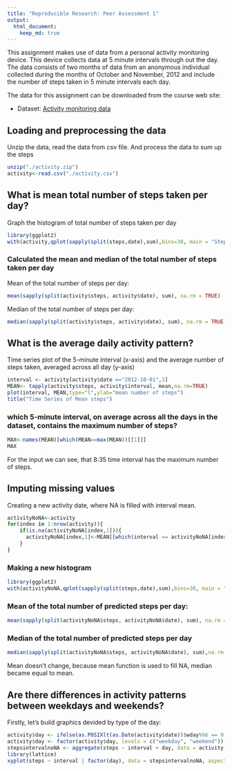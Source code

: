 ```yaml
---
title: "Reproducible Research: Peer Assessment 1"
output: 
  html_document:
    keep_md: true
---
```

This assignment makes use of data from a personal activity monitoring device. This device collects data at 5 minute intervals through out the day. The data consists of two months of data from an anonymous individual collected during the months of October and November, 2012 and include the number of steps taken in 5 minute intervals each day.

The data for this assignment can be downloaded from the course web site:

* Dataset: [Activity monitoring data](https://d396qusza40orc.cloudfront.net/repdata%2Fdata%2Factivity.zip)

## Loading and preprocessing the data

Unzip the data, read the data from csv file. And process the data to sum up the steps

```r
unzip("./activity.zip")
activity<-read.csv("./activity.csv")
```


## What is mean total number of steps taken per day?

Graph the histogram of total number of steps taken per day

```r
library(ggplot2)
with(activity,qplot(sapply(split(steps,date),sum),bins=30, main = "Steps taken per day", xlab="Sum of the steps",ylab="Frequency"))
```

### Calculated the mean and median of the total number of steps taken per day

Mean of the total number of steps per day:

```r
mean(sapply(split(activity$steps, activity$date), sum), na.rm = TRUE)
```

Median of the total number of steps per day:
```r
median(sapply(split(activity$steps, activity$date), sum), na.rm = TRUE)
```

## What is the average daily activity pattern?
Time series plot of the 5-minute interval (x-axis) and the average number of steps taken, averaged across all day (y-axis)

```r
interval <- activity[activity$date =="2012-10-01",3]
MEAN<- tapply(activity$steps, activity$interval, mean,na.rm=TRUE)
plot(interval, MEAN,type="l",ylab="mean number of steps")
title("Time Series of Mean steps")
```

### which 5-minute interval, on average across all the days in the dataset, contains the maximum number of steps?

```r
MAX<-names(MEAN)[which(MEAN==max(MEAN))[[1]]]
MAX
```
For the input we can see, that 8:35 time interval has the maximum number of steps.

## Imputing missing values

Creating a new activity date, where NA is filled with interval mean.
```r
activityNoNA<-activity
for(index in 1:nrow(activity)){
    if(is.na(activityNoNA[index,1])){
      activityNoNA[index,1]<-MEAN[[which(interval == activityNoNA[index,3])]]
    }
}
```

### Making a new histogram

```r
library(ggplot2)
with(activityNoNA,qplot(sapply(split(steps,date),sum),bins=30, main = "Steps taken per day", xlab="Sum of the steps",ylab="Frequency"))
```

### Mean of the total number of predicted steps per day:
```r
mean(sapply(split(activityNoNA$steps, activityNoNA$date), sum), na.rm = TRUE)
```

### Median of the total number of predicted steps per day 

```r
median(sapply(split(activityNoNA$steps, activityNoNA$date), sum),na.rm = TRUE)
``` 

Mean doesn't change, because mean function is used to fill NA, median became equal to mean.

## Are there differences in activity patterns between weekdays and weekends?

Firstly, let's build graphics devided by type of the day:

```r
activity$day <- ifelse(as.POSIXlt(as.Date(activity$date))$wday%%6 == 0, "weekend", "weekday")
activity$day <- factor(activity$day, levels = c("weekday", "weekend"))
stepsintervalnoNA <- aggregate(steps ~ interval + day, data = activity, mean)
library(lattice)
xyplot(steps ~ interval | factor(day), data = stepsintervalnoNA, aspect = 1/2, type = "l", xlab = "5-minute interval", ylab = "Average number of steps taken", main = "Average number of steps taken across all days")
```